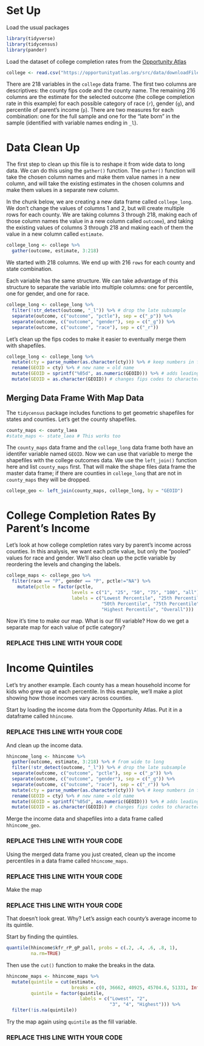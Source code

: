 # Set Up

Load the usual packages

```r
library(tidyverse)
library(tidycensus)
library(pander)
```

Load the dataset of college completion rates from the [Opportunity Atlas](https://opportunityatlas.org)

```r
college <- read.csv("https://opportunityatlas.org/src/data/downloadFiles/cty_coll_allSubgroups.csv")
```

There are 218 variables in the `college` data frame. The first two columns are descriptives: the county fips code and the county name. The remaining 216 columns are the estimate for the selected outcome (the college completion rate in this example) for each possible category of race (`r`), gender (`g`), and percentile of parent's income (`p`). There are two measures for each combination: one for the full sample and one for the "late born" in the sample (identified with variable names ending in `_l`).

# Data Clean Up

The first step to clean up this file is to reshape it from wide data to long data. We can do this using the `gather()` function. The `gather()` function will take the chosen column names and make them value names in a new column, and will take the existing estimates in the chosen columns and make them values in a separate new column. 

In the chunk below, we are creating a new data frame called `college_long`. We don't change the values of columns 1 and 2, but will create multiple rows for each county. We are taking columns 3 through 218, making each of those column names the value in a new column called `outcome`), and taking the existing values of columns 3 through 218 and making each of them the value in a new column called `estimate`.

```r
college_long <- college %>%
  gather(outcome, estimate, 3:218)
```

We started with 218 columns. We end up with 216 `rows` for each county and state combination.

Each variable has the same structure. We can take advantage of this structure to separate the variable into multiple columns: one for percentile, one for gender, and one for race.

```r
college_long <- college_long %>%
  filter(!str_detect(outcome, "_l")) %>% # drop the late subsample
  separate(outcome, c("outcome", "pctle"), sep = c("_p")) %>%
  separate(outcome, c("outcome", "gender"), sep = c("_g")) %>%
  separate(outcome, c("outcome", "race"), sep = c("_r"))
```

Let's clean up the fips codes to make it easier to eventually merge them with shapefiles. 

```r
college_long <- college_long %>%
  mutate(cty = parse_number(as.character(cty))) %>% # keep numbers in fips code, but make them characters
  rename(GEOID = cty) %>% # new name = old name
  mutate(GEOID = sprintf("%05d", as.numeric(GEOID))) %>% # adds leading zeroes as necessary to make all fips codes 5 digits
  mutate(GEOID = as.character(GEOID)) # changes fips codes to characters
```

## Merging Data Frame With Map Data

The `tidycensus` package includes functions to get geometric shapefiles for states and counties. Let's get the county shapefiles.

```r
county_maps <- county_laea
#state_maps <- state_laea # This works too
```

The `county_maps` data frame and the `college_long` data frame both have an identifer variable named `GEOID`. Now we can use that variable to merge the shapefiles with the college outcomes data. We use the `left_join()` function here and list `county_maps` first. That will make the shape files data frame the master data frame; if there are counties in `college_long` that are not in `county_maps` they will be dropped.

```r
college_geo <- left_join(county_maps, college_long, by = "GEOID")
```


# College Completion Rates By Parent's Income

Let's look at how college completion rates vary by parent's income across counties. In this analysis, we want each pctle value, but only the "pooled" values for race and gender. We'll also clean up the pctle variable by reordering the levels and changing the labels.

```r
college_maps <- college_geo %>%
  filter(race == "P", gender == "P", pctle!="NA") %>%
    mutate(pctle = factor(pctle,
                        levels = c("1", "25", "50", "75", "100", "all"),
                        labels = c("Lowest Percentile", "25th Percentile",
                                   "50th Percentile", "75th Percentile", 
                                   "Highest Percentile", "Overall")))
```

Now it's time to make our map. What is our fill variable? How do we get a separate map for each value of pctle category?

### REPLACE THIS LINE WITH YOUR CODE


# Income Quintiles

Let's try another example. Each county has a mean household income for kids who grew up at each percentile. In this example, we'll make a plot showing how those incomes vary across counties.

Start by loading the income data from the Opportunity Atlas. Put it in a dataframe called `hhincome`.

### REPLACE THIS LINE WITH YOUR CODE

And clean up the income data.

```r
hhincome_long <- hhincome %>%
  gather(outcome, estimate, 3:218) %>% # from wide to long
  filter(!str_detect(outcome, "_l")) %>% # drop the late subsample
  separate(outcome, c("outcome", "pctle"), sep = c("_p")) %>%
  separate(outcome, c("outcome", "gender"), sep = c("_g")) %>%
  separate(outcome, c("outcome", "race"), sep = c("_r")) %>%
  mutate(cty = parse_number(as.character(cty))) %>% # keep numbers in fips code
  rename(GEOID = cty) %>% # new name = old name
  mutate(GEOID = sprintf("%05d", as.numeric(GEOID))) %>% # adds leading zeroes as necessary to make all fips codes 5 digits
  mutate(GEOID = as.character(GEOID)) # changes fips codes to characters
```

Merge the income data and shapefiles into a data frame called `hhincome_geo`.

### REPLACE THIS LINE WITH YOUR CODE

Using the merged data frame you just created, clean up the income percentiles in a data frame called `hhincome_maps`.

### REPLACE THIS LINE WITH YOUR CODE

Make the map

### REPLACE THIS LINE WITH YOUR CODE

That doesn't look great. Why? Let's assign each county's average income to its quintile.

Start by finding the quintiles.

```r
quantile(hhincome$kfr_rP_gP_pall, probs = c(.2, .4, .6, .8, 1), 
         na.rm=TRUE)
```

Then use the `cut()` function to make the breaks in the data.

```r
hhincome_maps <- hhincome_maps %>%
  mutate(quintile = cut(estimate, 
                        breaks = c(0, 36662, 40925, 45704.6, 51331, Inf)),
         quintile = factor(quintile,
                           labels = c("Lowest", "2", 
                                      "3", "4", "Highest"))) %>%
  filter(!is.na(quintile))
```

Try the map again using `quintile` as the fill variable.

### REPLACE THIS LINE WITH YOUR CODE